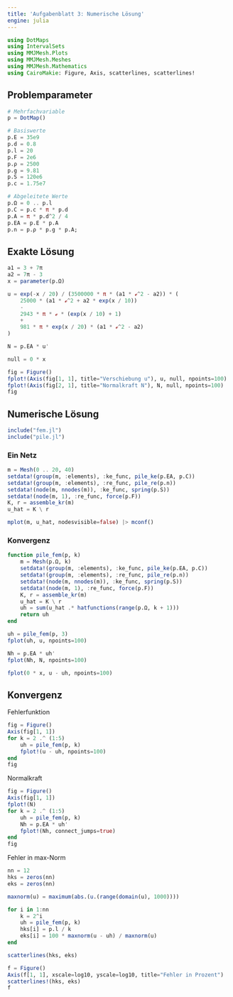 ```yaml
---
title: 'Aufgabenblatt 3: Numerische Lösung'
engine: julia
---
```


```julia
using DotMaps
using IntervalSets
using MMJMesh.Plots
using MMJMesh.Meshes
using MMJMesh.Mathematics
using CairoMakie: Figure, Axis, scatterlines, scatterlines!
```

## Problemparameter

```julia
# Mehrfachvariable
p = DotMap()

# Basiswerte
p.E = 35e9
p.d = 0.8
p.l = 20
p.F = 2e6
p.ρ = 2500
p.g = 9.81
p.S = 120e6
p.c = 1.75e7

# Abgeleitete Werte
p.Ω = 0 .. p.l
p.C = p.c * π * p.d
p.A = π * p.d^2 / 4
p.EA = p.E * p.A
p.n = p.ρ * p.g * p.A;
```

## Exakte Lösung

```julia
a1 = 3 + 7π
a2 = 7π - 3
x = parameter(p.Ω)

u = exp(-x / 20) / (3500000 * π * (a1 * ℯ^2 - a2)) * (
    25000 * (a1 * ℯ^2 + a2 * exp(x / 10))
    -
    2943 * π * ℯ * (exp(x / 10) + 1)
    +
    981 * π * exp(x / 20) * (a1 * ℯ^2 - a2)
)

N = p.EA * u'

null = 0 * x

fig = Figure()
fplot!(Axis(fig[1, 1], title="Verschiebung u"), u, null, npoints=100)
fplot!(Axis(fig[2, 1], title="Normalkraft N"), N, null, npoints=100)
fig
```


## Numerische Lösung

```julia
include("fem.jl")
include("pile.jl")
```

### Ein Netz

```julia
m = Mesh(0 .. 20, 40)
setdata!(group(m, :elements), :ke_func, pile_ke(p.EA, p.C))
setdata!(group(m, :elements), :re_func, pile_re(p.n))
setdata!(node(m, nnodes(m)), :ke_func, spring(p.S))
setdata!(node(m, 1), :re_func, force(p.F))
K, r = assemble_kr(m)
u_hat = K \ r

mplot(m, u_hat, nodesvisible=false) |> mconf()
```

### Konvergenz

```julia
function pile_fem(p, k)
    m = Mesh(p.Ω, k)
    setdata!(group(m, :elements), :ke_func, pile_ke(p.EA, p.C))
    setdata!(group(m, :elements), :re_func, pile_re(p.n))
    setdata!(node(m, nnodes(m)), :ke_func, spring(p.S))
    setdata!(node(m, 1), :re_func, force(p.F))
    K, r = assemble_kr(m)
    u_hat = K \ r
    uh = sum(u_hat .* hatfunctions(range(p.Ω, k + 1)))
    return uh
end

uh = pile_fem(p, 3)
fplot(uh, u, npoints=100)
```

```julia
Nh = p.EA * uh'
fplot(Nh, N, npoints=100)
```

```julia
fplot(0 * x, u - uh, npoints=100)
```

## Konvergenz

Fehlerfunktion

```julia
fig = Figure()
Axis(fig[1, 1])
for k = 2 .^ (1:5)
    uh = pile_fem(p, k)
    fplot!(u - uh, npoints=100)
end
fig
```

Normalkraft

```julia
fig = Figure()
Axis(fig[1, 1])
fplot!(N)
for k = 2 .^ (1:5)
    uh = pile_fem(p, k)
    Nh = p.EA * uh'
    fplot!(Nh, connect_jumps=true)
end
fig
```

Fehler in max-Norm

```julia
nn = 12
hks = zeros(nn)
eks = zeros(nn)

maxnorm(u) = maximum(abs.(u.(range(domain(u), 1000))))

for i in 1:nn
    k = 2^i
    uh = pile_fem(p, k)
    hks[i] = p.l / k
    eks[i] = 100 * maxnorm(u - uh) / maxnorm(u)
end
```

```julia
scatterlines(hks, eks)
```

```julia
f = Figure()
Axis(f[1, 1], xscale=log10, yscale=log10, title="Fehler in Prozent")
scatterlines!(hks, eks)
f
```

